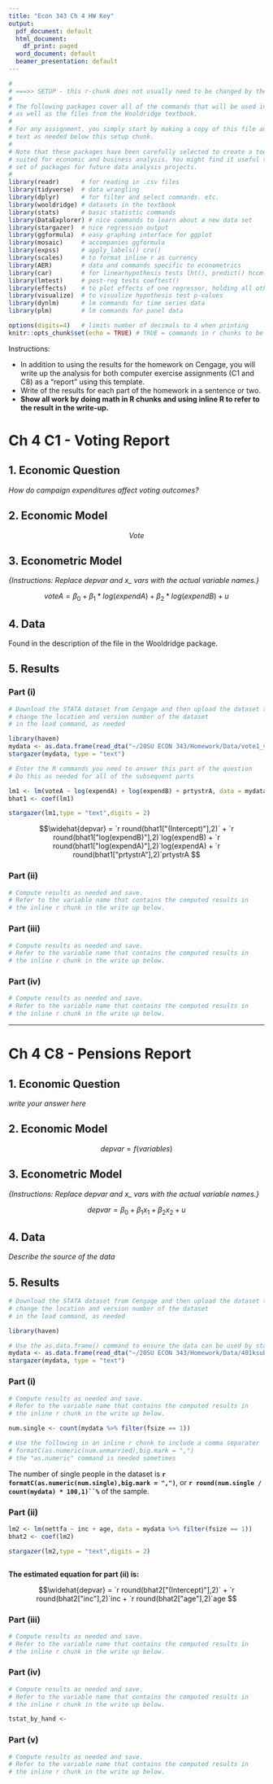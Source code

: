 ```yaml
---
title: "Econ 343 Ch 4 HW Key"
output:
  pdf_document: default
  html_document:
    df_print: paged
  word_document: default
  beamer_presentation: default
---
```


```r
#
# ===>> SETUP - this r-chunk does not usually need to be changed by the student.
#
# The following packages cover all of the commands that will be used in this class,
# as well as the files from the Wooldridge textbook.
# 
# For any assignment, you simply start by making a copy of this file and add the R chunks and
# text as needed below this setup chunk. 
#
# Note that these packages have been carefully selected to create a toolkit that is ideally
# suited for economic and business analysis. You might find it useful to keep this template and
# set of packages for future data analysis projects.
#
library(readr)      # for reading in .csv files
library(tidyverse)  # data wrangling
library(dplyr)      # for filter and select commands. etc.
library(wooldridge) # datasets in the textbook
library(stats)      # basic statistic commands
library(DataExplorer) # nice commands to learn about a new data set
library(stargazer)  # nice regression output
library(ggformula)  # easy graphing interface for ggplot
library(mosaic)     # accompanies ggformula
library(expss)      # apply_labels() cro()
library(scales)     # to format inline r as currency
library(AER)        # data and commands specific to econometrics
library(car)        # for linearhypothesis tests lht(), predict() hccm() heterosced.
library(lmtest)     # post-reg tests coeftest()
library(effects)    # to plot effects of one regressor, holding all others constant
library(visualize)  # to visualize hypothesis test p-values
library(dynlm)      # lm commands for time series data
library(plm)        # lm commands for panel data

options(digits=4)   # limits number of decimals to 4 when printing
knitr::opts_chunk$set(echo = TRUE) # TRUE = commands in r chunks to be echoed in outfile
```

Instructions: 

- In addition to using the results for the homework on Cengage, 
you will write up the analysis for both computer exercise assignments (C1 and C8) as a "report" using this template.
- Write of the results for each part of the homework in a sentence or two.
- **Show all work by doing
math in R chunks and using inline R to refer to the result in the write-up.** 

# Ch 4 C1 - Voting Report

## 1. Economic Question

*How do campaign expenditures affect voting outcomes?*

## 2. Economic Model


$$Vote% = f(expenditures, competitor expenditures, if incumbant)$$

## 3. Econometric Model

*{Instructions: Replace depvar and x_ vars with the actual variable names.}*

$$voteA = \beta_0 + \beta_1 * log(expendA) + \beta_2 * log(expendB) + u $$

## 4. Data

Found in the description of the file in the Wooldridge package.



## 5. Results

### Part (i)


```r
# Download the STATA dataset from Cengage and then upload the dataset to Rstudio
# change the location and version number of the dataset 
# in the load command, as needed

library(haven)
mydata <- as.data.frame(read_dta("~/20SU ECON 343/Homework/Data/vote1_v2.dta"))
stargazer(mydata, type = "text")  

```



```r
# Enter the R commands you need to answer this part of the question
# Do this as needed for all of the subsequent parts

lm1 <- lm(voteA ~ log(expendA) + log(expendB) + prtystrA, data = mydata)
bhat1 <- coef(lm1)

stargazer(lm1,type = "text",digits = 2)

```
$$\widehat{depvar} = 
  `r round(bhat1["(Intercept)"],2)`
+ `r round(bhat1["log(expendB)"],2)`log(expendB) 
+ `r round(bhat1["log(expendA)"],2)`log(expendA) 
+ `r round(bhat1["prtystrA"],2)`prtystrA $$

### Part (ii)

``` r
# Compute results as needed and save.
# Refer to the variable name that contains the computed results in
# the inline r chunk in the write up below.

```



### Part (iii)

``` r
# Compute results as needed and save.
# Refer to the variable name that contains the computed results in
# the inline r chunk in the write up below.

```

### Part (iv)

``` r
# Compute results as needed and save.
# Refer to the variable name that contains the computed results in
# the inline r chunk in the write up below.

```

---


# Ch 4 C8 - Pensions Report


## 1. Economic Question

*write your answer here*

## 2. Economic Model

$$depvar = f(variables)$$

## 3. Econometric Model
*{Instructions: Replace depvar and x_ vars with the actual variable names.}*

$$depvar = \beta_0 + \beta_1 x_1 + \beta_2 x_2 + u $$

## 4. Data

*Describe the source of the data* 


## 5. Results


```r
# Download the STATA dataset from Cengage and then upload the dataset to Rstudio
# change the location and version number of the dataset 
# in the load command, as needed

library(haven)

# Use the as.data.frame() command to ensure the data can be used by stargazer()
mydata <- as.data.frame(read_dta("~/20SU ECON 343/Homework/Data/401ksubs_v1.dta")) 
stargazer(mydata, type = "text")  

```


### Part (i)
```r
# Compute results as needed and save.
# Refer to the variable name that contains the computed results in
# the inline r chunk in the write up below.

num.single <- count(mydata %>% filter(fsize == 1))

# Use the following in an inline r chunk to include a comma separater
# formatC(as.numeric(num.unmarried),big.mark = ",")
# the "as.numeric" command is needed sometimes

```
The number of single people in the dataset is 
**`r formatC(as.numeric(num.single),big.mark = ",")`**, or
**`r round(num.single / count(mydata) * 100,1)``%`** of the sample.


### Part (ii)

``` r
lm2 <- lm(nettfa ~ inc + age, data = mydata %>% filter(fsize == 1))
bhat2 <- coef(lm2)

stargazer(lm2,type = "text",digits = 2)



```

**The
estimated equation for part (ii) is:**

$$\widehat{depvar} = 
  `r round(bhat2["(Intercept)"],2)`
+ `r round(bhat2["inc"],2)`inc 
+ `r round(bhat2["age"],2)`age $$

### Part (iii)

``` r
# Compute results as needed and save.
# Refer to the variable name that contains the computed results in
# the inline r chunk in the write up below.

```

### Part (iv)

``` r
# Compute results as needed and save.
# Refer to the variable name that contains the computed results in
# the inline r chunk in the write up below.

tstat_by_hand <- 


```


### Part (v)

``` r
# Compute results as needed and save.
# Refer to the variable name that contains the computed results in
# the inline r chunk in the write up below.

```
